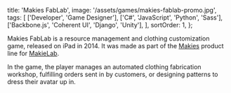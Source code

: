 
  title: 'Makies FabLab',
  image: '/assets/games/makies-fablab-promo.jpg',
  tags: [
    ['Developer', 'Game Designer'],
    ['C#', 'JavaScript', 'Python', 'Sass'],
    ['Backbone.js', 'Coherent UI', 'Django', 'Unity'],
  ],
  sortOrder: 1,
};

Makies FabLab is a resource management and clothing customization game, released
on iPad in 2014. It was made as part of the [Makies](https://mymakie.com/)
product line for [MakieLab](https://mymakie.com/).

In the game, the player manages an automated clothing fabrication workshop,
fulfilling orders sent in by customers, or designing patterns to dress their
avatar up in.

<MarkdownYouTube videoId="-w61oqAx4gI" />
